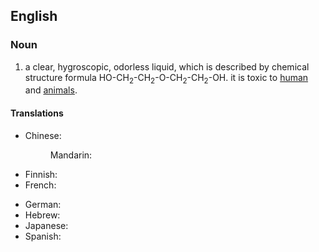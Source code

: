 ==English==
{{wikipedia}}

===Noun===
{{en-noun|-}}

# {{label|en|organic compound}} a clear, hygroscopic, odorless liquid, which is described by chemical structure formula HO-CH<sub>2</sub>-CH<sub>2</sub>-O-CH<sub>2</sub>-CH<sub>2</sub>-OH. it is toxic to [[human]] and [[animal]]s.

====Translations====
{{trans-top|organic compound}}
* Chinese:
*: Mandarin: {{t+check|cmn|二甘醇|sc=Hani}}
* Finnish: {{t|fi|dietyleeniglykoli}}
* French: {{t|fr|diéthylène glycol}}
{{trans-mid}}
* German: {{t|de|Diethylenglykol}}
* Hebrew: {{t|he|די אתילן גליקול|tr=di etilan glikol}}
* Japanese: {{t|ja|ジエチレングリコール|sc=Jpan}}
* Spanish: {{t|es|dietilenglicol}}
{{trans-bottom}}
